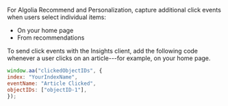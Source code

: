 For Algolia Recommend and Personalization, capture additional click events
when users select individual items:

- On your home page
- From recommendations

To send click events with the Insights client, add the following code
whenever a user clicks on an article---for example,
on your home page.

```js JavaScript
window.aa("clickedObjectIDs", {
index: "YourIndexName",
eventName: "Article Clicked",
objectIDs: ["objectID-1"],
});
```